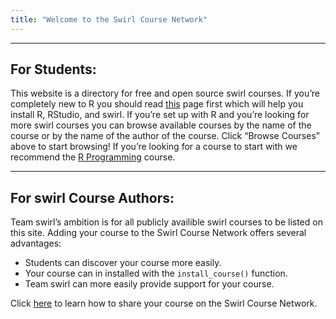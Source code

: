 ```yaml
---
title: "Welcome to the Swirl Course Network"
---
```


---

## For Students:

This website is a directory for free and open source swirl courses. If you're
completely new to R you should read [this](http://swirlstats.com/students.html)
page first which will help you install R, RStudio, and swirl. If you're set up
with R and you're looking for more swirl courses you can
browse available courses by the name of the course or by the name of the author
of the course. Click "Browse Courses" above to start browsing! If you're looking
for a course to start with we recommend the [R Programming](rprog.html) course.

---

## For swirl Course Authors:

Team swirl's ambition is for all publicly availible swirl courses to be listed
on this site. Adding your course to the Swirl Course Network offers several
advantages:

- Students can discover your course more easily.
- Your course can in installed with the `install_course()` function.
- Team swirl can more easily provide support for your course.

Click [here](http://swirlstats.com/swirlify/sharing.html) to learn how to share 
your course on the Swirl Course Network.
